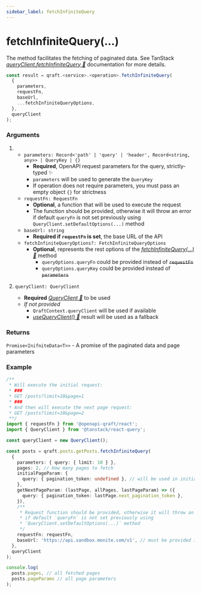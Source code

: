 ```yaml
---
sidebar_label: fetchInfiniteQuery
---
```


# fetchInfiniteQuery(...)

The method facilitates the fetching of paginated data.
See TanStack [_queryClient.fetchInfiniteQuery 🌴_](https://tanstack.com/query/latest/docs/reference/QueryClient#queryclientfetchinfinitequery)
documentation for more details.

```ts
const result = qraft.<service>.<operation>.fetchInfiniteQuery(
  {
    parameters,
    requestFn,
    baseUrl,
    ...fetchInfiniteQueryOptions,
  },
  queryClient
);
```

### Arguments

1. - `parameters: Record<'path' | 'query' | 'header', Record<string, any>> | QueryKey | {}`
     - **Required**, OpenAPI request parameters for the query, strictly-typed ✨
     - `parameters` will be used to generate the `QueryKey`
     - If operation does not require parameters, you must pass an empty object `{}` for strictness
   - `requestFn: RequestFn`
     - **Optional**, a function that will be used to execute the request
     - The function should be provided, otherwise it will throw an error if default `queryFn` is not set previously using `QueryClient.setDefaultOptions(...)` method
   - `baseUrl: string`
     - **Required if `requestFn` is set**, the base URL of the API
   - `fetchInfiniteQueryOptions?: FetchInfiniteQueryOptions`
     - **Optional**, represents the rest options of the [_fetchInfiniteQuery(...) 🌴_](https://tanstack.com/query/latest/docs/reference/QueryClient#queryclientfetchinfinitequery) method
       - `queryOptions.queryFn` could be provided instead of ~~`requestFn`~~
       - `queryOptions.queryKey` could be provided instead of ~~`parameters`~~

2. `queryClient: QueryClient`
   - **Required** [_QueryClient 🌴_](https://tanstack.com/query/latest/docs/reference/QueryClient) to be used
   - _If not provided_
     - `QraftContext.queryClient` will be used if available
     - [_useQueryClient() 🌴_](https://tanstack.com/query/latest/docs/framework/react/reference/useQueryClient)
       result will be used as a fallback

### Returns

`Promise<InifniteData<T>>` - A promise of the paginated data and page parameters

### Example

```ts
/**
 * Will execute the initial request:
 * ###
 * GET /posts?limit=10&page=1
 * ###
 * And then will execute the next page request:
 * GET /posts?limit=10&page=2
 **/
import { requestFn } from '@openapi-qraft/react';
import { QueryClient } from '@tanstack/react-query';

const queryClient = new QueryClient();

const posts = qraft.posts.getPosts.fetchInfiniteQuery(
  {
    parameters: { query: { limit: 10 } },
    pages: 2, // How many pages to fetch
    initialPageParam: {
      query: { pagination_token: undefined }, // will be used in initial request
    },
    getNextPageParam: (lastPage, allPages, lastPageParam) => ({
      query: { pagination_token: lastPage.next_pagination_token },
    }),
    /**
     * Request function should be provided, otherwise it will throw an error
     * if default `queryFn` is not set previously using
     * `QueryClient.setDefaultOptions(...)` method
     */
    requestFn: requestFn,
    baseUrl: 'https://api.sandbox.monite.com/v1', // must be provided if `requestFn` is set
  },
  queryClient
);

console.log(
  posts.pages, // all fetched pages
  posts.pageParams // all page parameters
);
```
